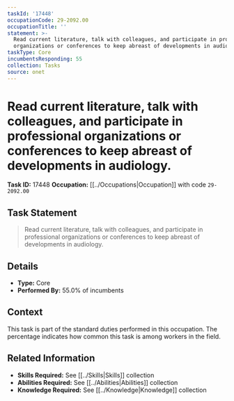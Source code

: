 ```yaml
---
taskId: '17448'
occupationCode: 29-2092.00
occupationTitle: ''
statement: >-
  Read current literature, talk with colleagues, and participate in professional
  organizations or conferences to keep abreast of developments in audiology.
taskType: Core
incumbentsResponding: 55
collection: Tasks
source: onet
---
```

# Read current literature, talk with colleagues, and participate in professional organizations or conferences to keep abreast of developments in audiology.

**Task ID:** 17448
**Occupation:** [[../Occupations|Occupation]] with code `29-2092.00`

## Task Statement

> Read current literature, talk with colleagues, and participate in professional organizations or conferences to keep abreast of developments in audiology.

## Details

- **Type:** Core
- **Performed By:** 55.0% of incumbents

## Context

This task is part of the standard duties performed in this occupation. The percentage indicates how common this task is among workers in the field.

## Related Information

- **Skills Required:** See [[../Skills|Skills]] collection
- **Abilities Required:** See [[../Abilities|Abilities]] collection
- **Knowledge Required:** See [[../Knowledge|Knowledge]] collection
